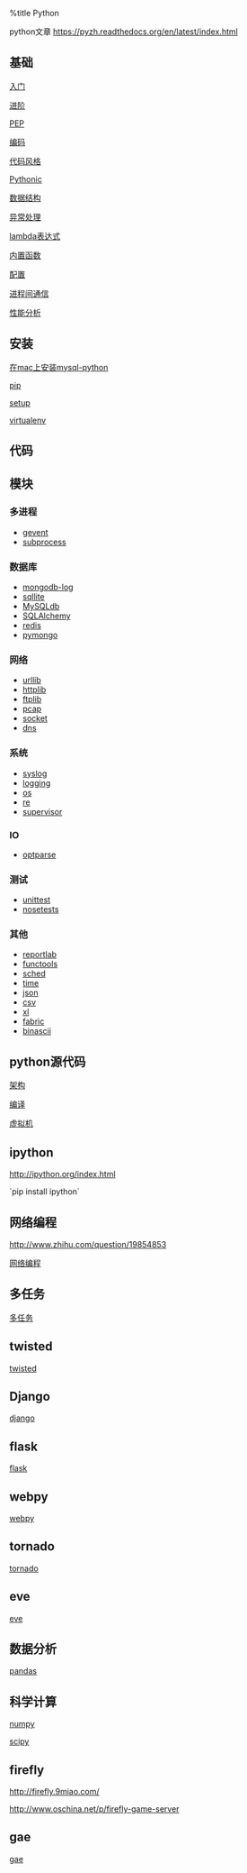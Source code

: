 %title Python

python文章 [[https://pyzh.readthedocs.org/en/latest/index.html]]

==基础==
[[basic/abc|入门]]

[[more|进阶]]

[[basic/pep|PEP]]

[[basic/encode|编码]]

[[basic/codestyle|代码风格]]

[[basic/pythonic|Pythonic]]

[[basic/datastructure|数据结构]]

[[basic/exceptions|异常处理]]

[[basic/lambda|lambda表达式]]

[[basic/func|内置函数]]

[[basic/conf|配置]]

[[basic/ipc|进程间通信]]

[[performance|性能分析]]

==安装==
[[install_mysql_python_on_mac|在mac上安装mysql-python]]

[[pip|pip]]

[[setup|setup]]

[[virtualenv|virtualenv]]

== 代码 ==

==模块==

=== 多进程 ===
* [[module/gevent|gevent]]
* [[module/subprocess|subprocess]]

=== 数据库 ===
* [[module/mongodb-log|mongodb-log]]
* [[module/sqllite|sqllite]]
* [[module/mysqldb|MySQLdb]]
* [[module/sqlalchemy|SQLAlchemy]]
* [[module/redis|redis]]
* [[module/pymongo|pymongo]]

=== 网络 ===
* [[module/urllib|urllib]]
* [[module/httplib|httplib]]
* [[module/ftplib|ftplib]]
* [[module/pcap|pcap]]
* [[module/socket|socket]]
* [[module/dns|dns]]

=== 系统 ===
* [[module/syslog|syslog]]
* [[module/logging|logging]]
* [[module/os|os]]
* [[module/re|re]]
* [[module/supervisor|supervisor]]

=== IO ===
* [[module/optparse|optparse]]

=== 测试 ===
* [[module/unittest|unittest]]
* [[module/nosetests|nosetests]]

=== 其他 ===
* [[module/reportlab|reportlab]]
* [[module/functools|functools]]
* [[module/sched|sched]]
* [[module/time|time]]
* [[module/json|json]]
* [[module/csv|csv]]
* [[module/xl|xl]]
* [[fabric|fabric]]
* [[binascii|binascii]] 

==python源代码==
[[sourcecode/struct|架构]]

[[sourcecode/compile|编译]]

[[sourcecode/vm|虚拟机]]

== ipython ==
[[http://ipython.org/index.html]]

`pip install ipython`

== 网络编程 ==
[[http://www.zhihu.com/question/19854853]]

[[network/index|网络编程]]

== 多任务 ==
[[multitask/index|多任务]]

== twisted ==
[[twisted/index|twisted]]

== Django ==
[[django/index|django]]

== flask ==
[[flask/index|flask]]

== webpy ==
[[webpy|webpy]]

== tornado ==
[[tornado/index|tornado]]

== eve ==
[[eve|eve]]

== 数据分析 ==
[[pandas|pandas]]

== 科学计算 ==
[[http://www.numpy.org/|numpy]]

[[http://www.scipy.org/|scipy]]

== firefly ==
[[http://firefly.9miao.com/]]

[[http://www.oschina.net/p/firefly-game-server]]

== gae ==
[[gae|gae]]
